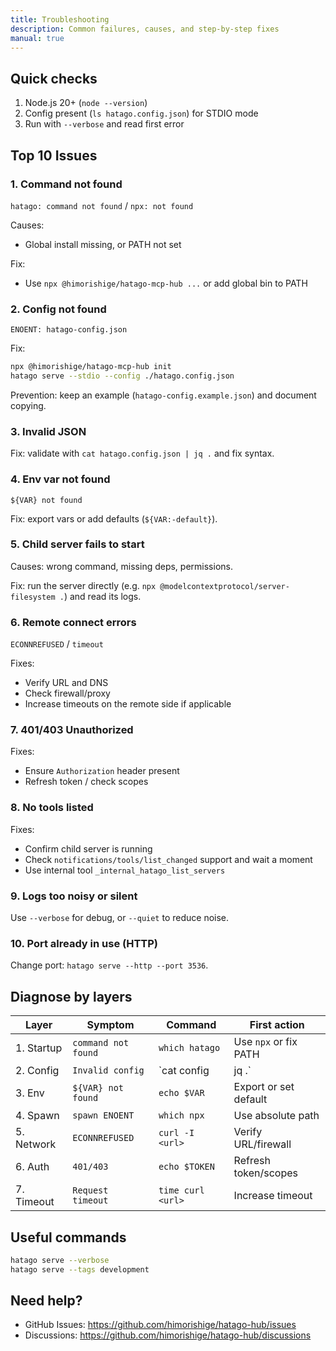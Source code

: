 ```yaml
---
title: Troubleshooting
description: Common failures, causes, and step‑by‑step fixes
manual: true
---
```



## Quick checks

1) Node.js 20+ (`node --version`)
2) Config present (`ls hatago.config.json`) for STDIO mode
3) Run with `--verbose` and read first error

## Top 10 Issues

### 1. Command not found

<Card title="Symptoms" icon="warning">`hatago: command not found` / `npx: not found`</Card>

Causes:
- Global install missing, or PATH not set

Fix:
- Use `npx @himorishige/hatago-mcp-hub ...` or add global bin to PATH

### 2. Config not found

<Card title="Symptoms" icon="warning">`ENOENT: hatago-config.json`</Card>

Fix:
```bash
npx @himorishige/hatago-mcp-hub init
hatago serve --stdio --config ./hatago.config.json
```

Prevention: keep an example (`hatago-config.example.json`) and document copying.

### 3. Invalid JSON

Fix: validate with `cat hatago.config.json | jq .` and fix syntax.

### 4. Env var not found

<Card title="Symptoms" icon="warning">`${VAR} not found`</Card>

Fix: export vars or add defaults (`${VAR:-default}`).

### 5. Child server fails to start

Causes: wrong command, missing deps, permissions.

Fix: run the server directly (e.g. `npx @modelcontextprotocol/server-filesystem .`) and read its logs.

### 6. Remote connect errors

<Card title="Symptoms" icon="warning">`ECONNREFUSED` / `timeout`</Card>

Fixes:
- Verify URL and DNS
- Check firewall/proxy
- Increase timeouts on the remote side if applicable

### 7. 401/403 Unauthorized

Fixes:
- Ensure `Authorization` header present
- Refresh token / check scopes

### 8. No tools listed

Fixes:
- Confirm child server is running
- Check `notifications/tools/list_changed` support and wait a moment
- Use internal tool `_internal_hatago_list_servers`

### 9. Logs too noisy or silent

Use `--verbose` for debug, or `--quiet` to reduce noise.

### 10. Port already in use (HTTP)

Change port: `hatago serve --http --port 3536`.

## Diagnose by layers

| Layer | Symptom | Command | First action |
| --- | --- | --- | --- |
| 1. Startup | `command not found` | `which hatago` | Use `npx` or fix PATH |
| 2. Config | `Invalid config` | `cat config | jq .` | Fix JSON |
| 3. Env | `${VAR} not found` | `echo $VAR` | Export or set default |
| 4. Spawn | `spawn ENOENT` | `which npx` | Use absolute path |
| 5. Network | `ECONNREFUSED` | `curl -I <url>` | Verify URL/firewall |
| 6. Auth | `401/403` | `echo $TOKEN` | Refresh token/scopes |
| 7. Timeout | `Request timeout` | `time curl <url>` | Increase timeout |

## Useful commands

```bash
hatago serve --verbose
hatago serve --tags development
```

## Need help?

- GitHub Issues: https://github.com/himorishige/hatago-hub/issues
- Discussions: https://github.com/himorishige/hatago-hub/discussions

